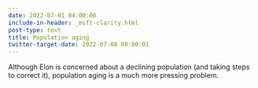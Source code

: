 ```yaml
---
date: 2022-07-01 04:00:00
include-in-header: _msft-clarity.html
post-type: text
title: Population aging
twitter-target-date: 2022-07-08 00:00:01
---
```

Although Elon is concerned about a declining population (and taking steps to correct it), population aging is a much more pressing problem.